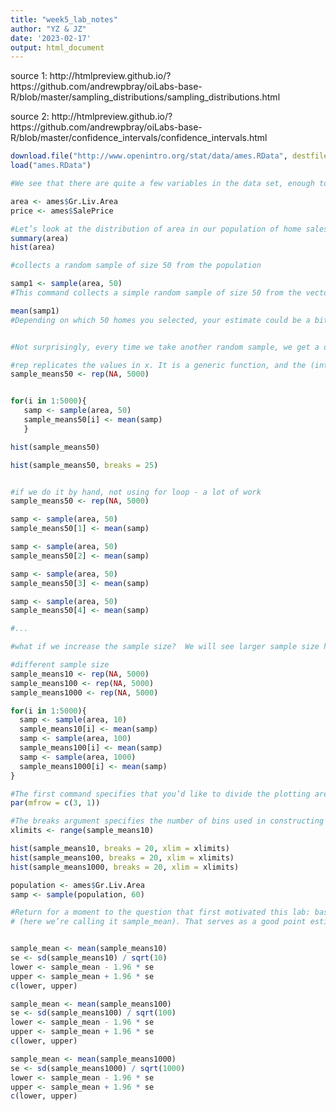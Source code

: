 ---
title: "week5_lab_notes"
author: "YZ & JZ"
date: '2023-02-17'
output: html_document
---
source 1: http://htmlpreview.github.io/?https://github.com/andrewpbray/oiLabs-base-R/blob/master/sampling_distributions/sampling_distributions.html

source 2: http://htmlpreview.github.io/?https://github.com/andrewpbray/oiLabs-base-R/blob/master/confidence_intervals/confidence_intervals.html

```{r setup}
download.file("http://www.openintro.org/stat/data/ames.RData", destfile = "ames.RData")
load("ames.RData")

#We see that there are quite a few variables in the data set, enough to do a very in-depth analysis. For this lab, we’ll restrict our attention to just two of the variables: the above ground living area of the house in square feet (Gr.Liv.Area) and the sale price (SalePrice). To save some effort throughout the lab, create two variables with short names that represent these two variables.

area <- ames$Gr.Liv.Area
price <- ames$SalePrice

#Let’s look at the distribution of area in our population of home sales by calculating a few summary statistics and making a histogram.
summary(area)
hist(area)
```

```{r explore the sample}
#collects a random sample of size 50 from the population

samp1 <- sample(area, 50)
#This command collects a simple random sample of size 50 from the vector area, which is assigned to samp1.

mean(samp1)
#Depending on which 50 homes you selected, your estimate could be a bit above or a bit below the true population mean of 1499.69 square feet. In general, though, the sample mean turns out to be a pretty good estimate of the average living area, and we were able to get it by sampling less than 3% of the population.


#Not surprisingly, every time we take another random sample, we get a different sample mean. It’s useful to get a sense of just how much variability we should expect when estimating the population mean this way. The distribution of sample means, called the sampling distribution, can help us understand this variability. In this lab, because we have access to the population, we can build up the sampling distribution for the sample mean by repeating the above steps many times. Here we will generate 5000 samples and compute the sample mean of each.
```

```{r}
#rep replicates the values in x. It is a generic function, and the (internal) default method is described here.
sample_means50 <- rep(NA, 5000)


for(i in 1:5000){
   samp <- sample(area, 50)
   sample_means50[i] <- mean(samp)
   }

hist(sample_means50)

hist(sample_means50, breaks = 25)


#if we do it by hand, not using for loop - a lot of work 
sample_means50 <- rep(NA, 5000)

samp <- sample(area, 50)
sample_means50[1] <- mean(samp)

samp <- sample(area, 50)
sample_means50[2] <- mean(samp)

samp <- sample(area, 50)
sample_means50[3] <- mean(samp)

samp <- sample(area, 50)
sample_means50[4] <- mean(samp)

#...
```

```{r}

#what if we increase the sample size?  We will see larger sample size has a smaller spread

#different sample size
sample_means10 <- rep(NA, 5000)
sample_means100 <- rep(NA, 5000)
sample_means1000 <- rep(NA, 5000)

for(i in 1:5000){
  samp <- sample(area, 10)
  sample_means10[i] <- mean(samp)
  samp <- sample(area, 100)
  sample_means100[i] <- mean(samp)
  samp <- sample(area, 1000)
  sample_means1000[i] <- mean(samp)
}

#The first command specifies that you’d like to divide the plotting area into 3 rows and 1 column of plots (to return to the default setting of plotting one at a time, use par(mfrow = c(1, 1)))
par(mfrow = c(3, 1))

#The breaks argument specifies the number of bins used in constructing the histogram. The xlim argument specifies the range of the x-axis of the histogram, and by setting it equal to xlimits for each histogram, we ensure that all three histograms will be plotted with the same limits on the x-axis.
xlimits <- range(sample_means10)

hist(sample_means10, breaks = 20, xlim = xlimits)
hist(sample_means100, breaks = 20, xlim = xlimits)
hist(sample_means1000, breaks = 20, xlim = xlimits)
```

```{r confidence intervals}
population <- ames$Gr.Liv.Area
samp <- sample(population, 60)

#Return for a moment to the question that first motivated this lab: based on this sample, what can we infer about the population? Based only on this single sample, the best estimate of the average living area of houses sold in Ames would be the sample mean, usually denoted as x¯
# (here we’re calling it sample_mean). That serves as a good point estimate but it would be useful to also communicate how uncertain we are of that estimate. This can be captured by using a confidence interval.


sample_mean <- mean(sample_means10)
se <- sd(sample_means10) / sqrt(10)
lower <- sample_mean - 1.96 * se
upper <- sample_mean + 1.96 * se
c(lower, upper)
```

```{r}
sample_mean <- mean(sample_means100)
se <- sd(sample_means100) / sqrt(100)
lower <- sample_mean - 1.96 * se
upper <- sample_mean + 1.96 * se
c(lower, upper)
```

```{r}
sample_mean <- mean(sample_means1000)
se <- sd(sample_means1000) / sqrt(1000)
lower <- sample_mean - 1.96 * se
upper <- sample_mean + 1.96 * se
c(lower, upper)
```


